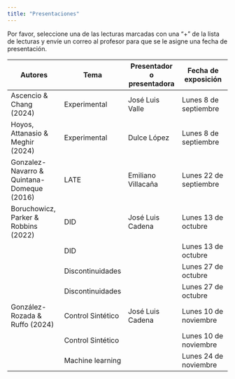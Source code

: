 ```yaml
---
title: "Presentaciones"
---
```


Por favor, seleccione una de las lecturas marcadas con una "+" de la lista de lecturas y envíe un correo al profesor para que se le asigne una fecha de presentación.

| **Autores** | **Tema** | **Presentador o presentadora** | **Fecha de exposición** |
| --- | --- | --- | --- |
| Ascencio & Chang (2024)  | Experimental | José Luis Valle  | Lunes 8 de septiembre |
| Hoyos, Attanasio & Meghir (2024) | Experimental | Dulce López  | Lunes 8 de septiembre |
| Gonzalez-Navarro & Quintana-Domeque (2016) | LATE | Emiliano Villacaña | Lunes 22 de septiembre |
| Boruchowicz, Parker & Robbins (2022) | DID | José Luis Cadena  | Lunes 13 de octubre |
|  | DID |   | Lunes 13 de octubre |
|  | Discontinuidades |   | Lunes 27 de octubre |
|  | Discontinuidades |   | Lunes 27 de octubre |
| González-Rozada & Ruffo (2024) | Control Sintético | José Luis Cadena | Lunes 10 de noviembre |
|  | Control Sintético |   | Lunes 10 de noviembre |
|  | Machine learning |   | Lunes 24 de noviembre |

